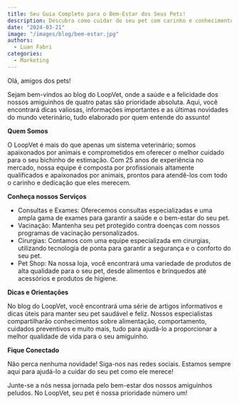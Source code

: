```yaml
---
title: Seu Guia Completo para o Bem-Estar dos Seus Pets!
description: Descubra como cuidar do seu pet com carinho e conhecimento no blog do LoopVet!
date: "2024-03-21"
image: "/images/blog/bem-estar.jpg"
authors:
  - Luan Fabri
categories:
  - Marketing
---
```


Olá, amigos dos pets!

Sejam bem-vindos ao blog do LoopVet, onde a saúde e a felicidade dos nossos amiguinhos de quatro patas são prioridade absoluta. Aqui, você encontrará dicas valiosas, informações importantes e as últimas novidades do mundo veterinário, tudo elaborado por quem entende do assunto!

**Quem Somos**

O LoopVet é mais do que apenas um sistema veterinário; somos apaixonados por animais e comprometidos em oferecer o melhor cuidado para o seu bichinho de estimação. Com 25 anos de experiência no mercado, nossa equipe é composta por profissionais altamente qualificados e apaixonados por animais, prontos para atendê-los com todo o carinho e dedicação que eles merecem.

**Conheça nossos Serviços**

- Consultas e Exames: Oferecemos consultas especializadas e uma ampla gama de exames para garantir a saúde e o bem-estar do seu pet.
- Vacinação: Mantenha seu pet protegido contra doenças com nossos programas de vacinação personalizados.
- Cirurgias: Contamos com uma equipe especializada em cirurgias, utilizando tecnologia de ponta para garantir a segurança e o conforto do seu pet.
- Pet Shop: Na nossa loja, você encontrará uma variedade de produtos de alta qualidade para o seu pet, desde alimentos e brinquedos até acessórios e produtos de higiene.

**Dicas e Orientações**

No blog do LoopVet, você encontrará uma série de artigos informativos e dicas úteis para manter seu pet saudável e feliz. Nossos especialistas compartilharão conhecimentos sobre alimentação, comportamento, cuidados preventivos e muito mais, tudo para ajudá-lo a proporcionar a melhor qualidade de vida para o seu amiguinho.

**Fique Conectado**

Não perca nenhuma novidade! Siga-nos nas redes sociais. Estamos sempre aqui para ajudá-lo a cuidar do seu pet como ele merece!

Junte-se a nós nessa jornada pelo bem-estar dos nossos amiguinhos peludos. No LoopVet, seu pet é nossa prioridade número um!
